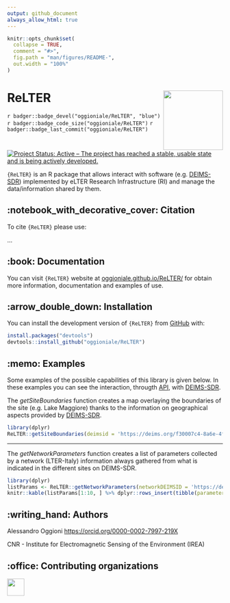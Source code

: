 ```yaml
---
output: github_document
always_allow_html: true
---
```


<!-- README.md is generated from README.Rmd. Please edit that file -->

```r
knitr::opts_chunk$set(
  collapse = TRUE,
  comment = "#>",
  fig.path = "man/figures/README-",
  out.width = "100%"
)
```


# ReLTER <img src='man/figures/logo.png' align="right" height="139" />

<!-- badges: start -->
<!-- other badges https://github.com/GuangchuangYu/badger -->
`r badger::badge_devel("oggioniale/ReLTER", "blue")`
`r badger::badge_code_size("oggioniale/ReLTER")`
`r badger::badge_last_commit("oggioniale/ReLTER")`
[![Project Status: Active – The project has reached a stable, usable state and is being actively developed.](https://www.repostatus.org/badges/latest/active.svg)](https://www.repostatus.org/#active)
<!-- badges: end -->

`{ReLTER}` is an R package that allows interact with software (e.g. [DEIMS-SDR](https://deims.org/)) implemented by eLTER Research Infrastructure (RI) and manage the data/information shared by them.

<!-- about the icons https://github.com/ikatyang/emoji-cheat-sheet  -->
## :notebook_with_decorative_cover: Citation

To cite `{ReLTER}` please use:

...


## :book: Documentation

You can visit `{ReLTER}` website at [oggioniale.github.io/ReLTER/](https://oggioniale.github.io/ReLTER/) for obtain more information, documentation and examples of use.  


## :arrow_double_down: Installation

You can install the development version of `{ReLTER}` from [GitHub](https://github.com/oggioniale/ReLTER) with:

```r
install.packages("devtools")
devtools::install_github("oggioniale/ReLTER")
```


## :memo: Examples

Some examples of the possible capabilities of this library is given below. In these examples you can see the interaction, througth [API](https://deims.org/api), with [DEIMS-SDR](https://deims.org/).

The *getSiteBoundaries* function creates a map overlaying the boundaries of the site (e.g. Lake Maggiore) thanks to the information on geographical aspects provided by [DEIMS-SDR](https://deims.org/).

```r
library(dplyr)
ReLTER::getSiteBoundaries(deimsid = 'https://deims.org/f30007c4-8a6e-4f11-ab87-569db54638fe')
```

--------------------------------

The *getNetworkParameters* function creates a list of parameters collected by a network (LTER-Italy) information always gathered from what is indicated in the different sites on DEIMS-SDR.

```r
library(dplyr)
listParams <- ReLTER::getNetworkParameters(networkDEIMSID = 'https://deims.org/network/7fef6b73-e5cb-4cd2-b438-ed32eb1504b3')
knitr::kable(listParams[1:10, ] %>% dplyr::rows_insert(tibble(parameterLabel = "...", parameterUri = "...")))
```


## :writing_hand: Authors

Alessandro Oggioni <https://orcid.org/0000-0002-7997-219X>

CNR - Institute for Electromagnetic Sensing of the Environment (IREA)

<!-- Add authors, reviewers including those who, within eLTER network, reviewed the package and add acknowledgements 
     in accordance with this https://ropensci.org/blog/2018/03/16/thanking-reviewers-in-metadata/ and this
     https://devguide.ropensci.org/building.html#authorship.
     Add the same in DESCRIPTION file -->

## :office: Contributing organizations

<a href="http://www.irea.cnr.it/en/"><img src="man/figures/irea_logo.png" height="40" align="left" /></a>
